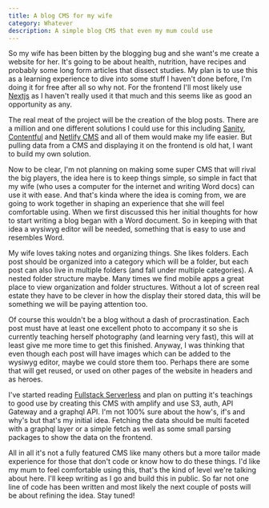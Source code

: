 ```yaml
---
title: A blog CMS for my wife
category: Whatever
description: A simple blog CMS that even my mum could use
---
```


So my wife has been bitten by the blogging bug and she want's me create a website for her. It's going to be about health, nutrition, have recipes and probably some long form articles that dissect studies. My plan is to use this as a learning experience to dive into some stuff I haven't done before, I'm doing it for free after all so why not. For the frontend I'll most likely use [Nextjs](https://nextjs.org/) as I haven't really used it that much and this seems like as good an opportunity as any. 

The real meat of the project will be the creation of the blog posts. There are a million and one different solutions I could use for this including [Sanity](https://www.sanity.io/), [Contentful](https://www.contentful.com/) and [Netlify CMS](https://www.netlifycms.org/) and all of them would make my life easier. But pulling data from a CMS and displaying it on the frontend is old hat, I want to build my own solution. 

Now to be clear, I'm not planning on making some super CMS that will rival the big players, the idea here is to keep things simple, so simple in fact that my wife (who uses a computer for the internet and writing Word docs) can use it with ease. And that's kinda where the idea is coming from, we are going to work together in shaping an experience that she will feel comfortable using. When we first discussed this her initial thoughts for how to start writing a blog began with a Word document. So in keeping with that idea a wysiwyg editor will be needed, something that is easy to use and resembles Word. 

My wife loves taking notes and organizing things. She likes folders. Each post should be organized into a category which will be a folder, but each post can also live in multiple folders (and fall under multiple categories). A nested folder structure maybe. Many times we find mobile apps a great place to view organization and folder structures. Without a lot of screen real estate they have to be clever in how the display their stored data, this will be something we will be paying attention too.

Of course this wouldn't be a blog without a dash of procrastination. Each post must have at least one excellent photo to accompany it so she is currently teaching herself photography (and learning very fast), this will at least give me more time to get this finished. Anyway, I was thinking that even though each post will have images which can be added to the wysiwyg editor, maybe we could store them too. Perhaps there are some that will get reused, or used on other pages of the website in headers and as heroes. 

I've started reading [Fullstack Serverless](https://www.oreilly.com/library/view/full-stack-serverless/9781492059882/) and plan on putting it's teachings to good use by creating this CMS with amplify and use S3, auth, API Gateway and a graphql API. I'm not 100% sure about the how's, if's and why's but that's my initial idea. Fetching the data should be multi faceted with a graphql layer or a simple fetch as well as some small parsing packages to show the data on the frontend. 

All in all it's not a fully featured CMS like many others but a more tailor made experience for those that don't code or know how to do these things. I'd like my mum to feel comfortable using this, that's the kind of level we're talking about here. I'll keep writing as I go and build this in public. So far not one line of code has been written and most likely the next couple of posts will be about refining the idea. Stay tuned!